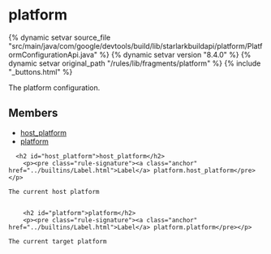 <html devsite>
<head>
  <meta name="project_path" value="/_project.yaml">
  <meta name="book_path" value="/versions/8.4.0/_book.yaml">
</head>
<body>

<h1 class="page-title" id="modules.platform">platform</h1>

{% dynamic setvar source_file "src/main/java/com/google/devtools/build/lib/starlarkbuildapi/platform/PlatformConfigurationApi.java" %}
{% dynamic setvar version "8.4.0" %}
{% dynamic setvar original_path "/rules/lib/fragments/platform" %}
{% include "_buttons.html" %}
<!-- {% raw %} -->

The platform configuration.

<h2>Members</h2>
<ul>
    <li>
    <a href="#host_platform">host_platform</a>
  </li>
      <li>
    <a href="#platform">platform</a>
  </li>
  </ul>

      <h2 id="host_platform">host_platform</h2>
        <p><pre class="rule-signature"><a class="anchor" href="../builtins/Label.html">Label</a> platform.host_platform</pre></p>

    The current host platform


        <h2 id="platform">platform</h2>
        <p><pre class="rule-signature"><a class="anchor" href="../builtins/Label.html">Label</a> platform.platform</pre></p>

    The current target platform



</body>
</html>

<!-- {% endraw %} -->
